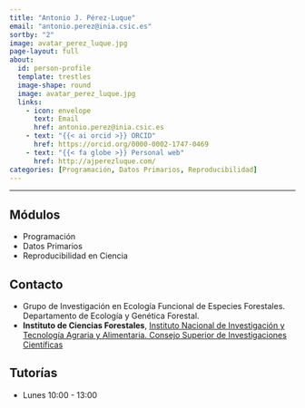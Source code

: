 ```yaml
---
title: "Antonio J. Pérez-Luque"
email: "antonio.perez@inia.csic.es"
sortby: "2"
image: avatar_perez_luque.jpg
page-layout: full
about: 
  id: person-profile
  template: trestles
  image-shape: round
  image: avatar_perez_luque.jpg
  links:
    - icon: envelope
      text: Email
      href: antonio.perez@inia.csic.es
    - text: "{{< ai orcid >}} ORCID"
      href: https://orcid.org/0000-0002-1747-0469
    - text: "{{< fa globe >}} Personal web"
      href: http://ajperezluque.com/
categories: [Programación, Datos Primarios, Reproducibilidad]
---
```

 
<hr>

:::{#person-profile}

## Módulos 
- Programación
- Datos Primarios
- Reproducibilidad en Ciencia

## Contacto
- Grupo de Investigación en Ecología Funcional de Especies Forestales. Departamento de Ecología y Genética Forestal. 
- **Instituto de Ciencias Forestales**, [Instituto Nacional de Investigación y Tecnología Agraria y Alimentaria. Consejo Superior de Investigaciones Científicas](https://www.inia.es/)

## Tutorías 
- Lunes 10:00 - 13:00
:::
